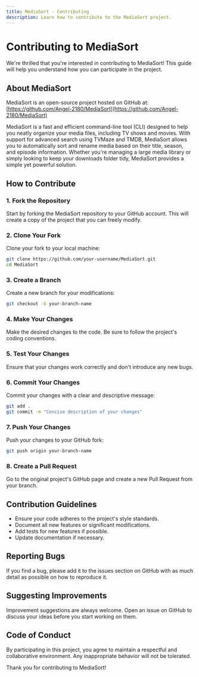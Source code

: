 ```yaml
---
title: MediaSort - Contributing
description: Learn how to contribute to the MediaSort project.
---
```


# Contributing to MediaSort

We're thrilled that you're interested in contributing to MediaSort! This guide will help you understand how you can participate in the project.

## About MediaSort

MediaSort is an open-source project hosted on GitHub at: [https://github.com/Angel-2180/MediaSort](https://github.com/Angel-2180/MediaSort)

MediaSort is a fast and efficient command-line tool (CLI) designed to help you neatly organize your media files,
including TV shows and movies. With support for advanced search using TVMaze and TMDB,
MediaSort allows you to automatically sort and rename media based on their title, season, and episode information.
Whether you're managing a large media library or simply looking to keep your downloads folder tidy,
MediaSort provides a simple yet powerful solution.

## How to Contribute

### 1. Fork the Repository

Start by forking the MediaSort repository to your GitHub account. This will create a copy of the project that you can freely modify.

### 2. Clone Your Fork

Clone your fork to your local machine:

```bash
git clone https://github.com/your-username/MediaSort.git
cd MediaSort
```

### 3. Create a Branch

Create a new branch for your modifications:

```bash
git checkout -b your-branch-name
```

### 4. Make Your Changes

Make the desired changes to the code. Be sure to follow the project's coding conventions.

### 5. Test Your Changes

Ensure that your changes work correctly and don't introduce any new bugs.

### 6. Commit Your Changes

Commit your changes with a clear and descriptive message:

```bash
git add .
git commit -m "Concise description of your changes"
```

### 7. Push Your Changes

Push your changes to your GitHub fork:

```bash
git push origin your-branch-name
```

### 8. Create a Pull Request

Go to the original project's GitHub page and create a new Pull Request from your branch.

## Contribution Guidelines

- Ensure your code adheres to the project's style standards.
- Document all new features or significant modifications.
- Add tests for new features if possible.
- Update documentation if necessary.

## Reporting Bugs

If you find a bug, please add it to the issues section on GitHub with as much detail as possible on how to reproduce it.

## Suggesting Improvements

Improvement suggestions are always welcome. Open an issue on GitHub to discuss your ideas before you start working on them.

## Code of Conduct

By participating in this project, you agree to maintain a respectful and collaborative environment. Any inappropriate behavior will not be tolerated.

Thank you for contributing to MediaSort!
